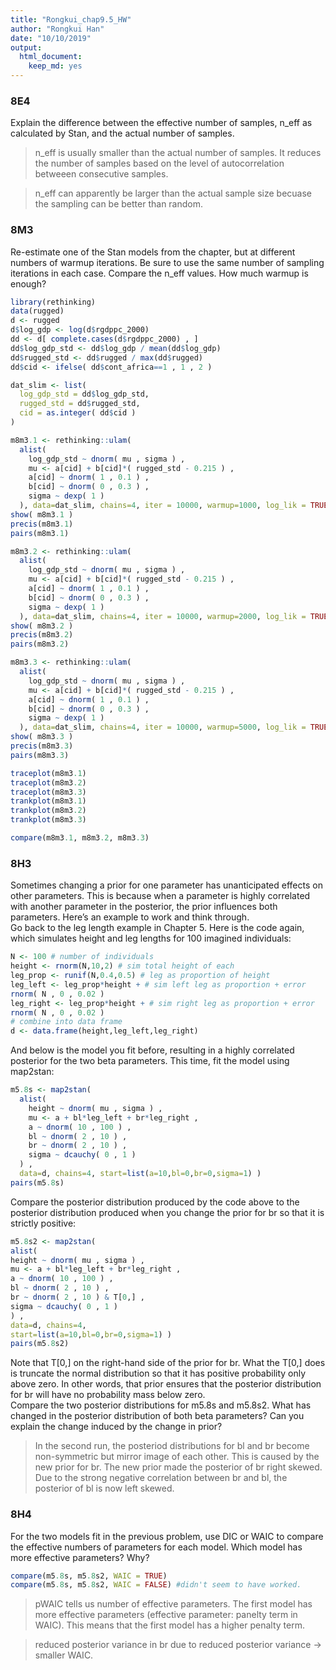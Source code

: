 ```yaml
---
title: "Rongkui_chap9.5_HW"
author: "Rongkui Han"
date: "10/10/2019"
output: 
  html_document: 
    keep_md: yes
---
```


### 8E4   
Explain the difference between the effective number of samples, n_eff as calculated by Stan, and the actual number of samples.    

> n_eff is usually smaller than the actual number of samples. It reduces the number of samples based on the level of autocorrelation betweeen consecutive samples.  

> n_eff can apparently be larger than the actual sample size becuase the sampling can be better than random. 

### 8M3    
Re-estimate one of the Stan models from the chapter, but at different numbers of warmup iterations.
Be sure to use the same number of sampling iterations in each case. Compare the n_eff
values. How much warmup is enough?    

```r
library(rethinking)
data(rugged)
d <- rugged
d$log_gdp <- log(d$rgdppc_2000)
dd <- d[ complete.cases(d$rgdppc_2000) , ]
dd$log_gdp_std <- dd$log_gdp / mean(dd$log_gdp)
dd$rugged_std <- dd$rugged / max(dd$rugged)
dd$cid <- ifelse( dd$cont_africa==1 , 1 , 2 )

dat_slim <- list(
  log_gdp_std = dd$log_gdp_std,
  rugged_std = dd$rugged_std,
  cid = as.integer( dd$cid )
)

m8m3.1 <- rethinking::ulam(
  alist(
    log_gdp_std ~ dnorm( mu , sigma ) ,
    mu <- a[cid] + b[cid]*( rugged_std - 0.215 ) ,
    a[cid] ~ dnorm( 1 , 0.1 ) ,
    b[cid] ~ dnorm( 0 , 0.3 ) ,
    sigma ~ dexp( 1 )
  ), data=dat_slim, chains=4, iter = 10000, warmup=1000, log_lik = TRUE)
show( m8m3.1 )
precis(m8m3.1)
pairs(m8m3.1)
```

```r
m8m3.2 <- rethinking::ulam(
  alist(
    log_gdp_std ~ dnorm( mu , sigma ) ,
    mu <- a[cid] + b[cid]*( rugged_std - 0.215 ) ,
    a[cid] ~ dnorm( 1 , 0.1 ) ,
    b[cid] ~ dnorm( 0 , 0.3 ) ,
    sigma ~ dexp( 1 )
  ), data=dat_slim, chains=4, iter = 10000, warmup=2000, log_lik = TRUE)
show( m8m3.2 )
precis(m8m3.2)
pairs(m8m3.2)
```

```r
m8m3.3 <- rethinking::ulam(
  alist(
    log_gdp_std ~ dnorm( mu , sigma ) ,
    mu <- a[cid] + b[cid]*( rugged_std - 0.215 ) ,
    a[cid] ~ dnorm( 1 , 0.1 ) ,
    b[cid] ~ dnorm( 0 , 0.3 ) ,
    sigma ~ dexp( 1 )
  ), data=dat_slim, chains=4, iter = 10000, warmup=5000, log_lik = TRUE)
show( m8m3.3 )
precis(m8m3.3)
pairs(m8m3.3)
```

```r
traceplot(m8m3.1)
traceplot(m8m3.2)
traceplot(m8m3.3)
trankplot(m8m3.1)
trankplot(m8m3.2)
trankplot(m8m3.3)
```


```r
compare(m8m3.1, m8m3.2, m8m3.3)
```


### 8H3    
Sometimes changing a prior for one parameter has unanticipated effects on other parameters.
This is because when a parameter is highly correlated with another parameter in the posterior, the prior influences both parameters. Here’s an example to work and think through.   
Go back to the leg length example in Chapter 5. Here is the code again, which simulates height and leg lengths for 100 imagined individuals:   

```r
N <- 100 # number of individuals
height <- rnorm(N,10,2) # sim total height of each
leg_prop <- runif(N,0.4,0.5) # leg as proportion of height
leg_left <- leg_prop*height + # sim left leg as proportion + error
rnorm( N , 0 , 0.02 )
leg_right <- leg_prop*height + # sim right leg as proportion + error
rnorm( N , 0 , 0.02 )
# combine into data frame
d <- data.frame(height,leg_left,leg_right)
```

And below is the model you fit before, resulting in a highly correlated posterior for the two beta parameters. This time, fit the model using map2stan:   
```r
m5.8s <- map2stan( 
  alist(
    height ~ dnorm( mu , sigma ) ,
    mu <- a + bl*leg_left + br*leg_right ,
    a ~ dnorm( 10 , 100 ) ,
    bl ~ dnorm( 2 , 10 ) ,
    br ~ dnorm( 2 , 10 ) ,
    sigma ~ dcauchy( 0 , 1 )
  ) ,
  data=d, chains=4, start=list(a=10,bl=0,br=0,sigma=1) )
pairs(m5.8s)
```

Compare the posterior distribution produced by the code above to the posterior distribution produced when you change the prior for br so that it is strictly positive:   
```r
m5.8s2 <- map2stan(
alist(
height ~ dnorm( mu , sigma ) ,
mu <- a + bl*leg_left + br*leg_right ,
a ~ dnorm( 10 , 100 ) ,
bl ~ dnorm( 2 , 10 ) ,
br ~ dnorm( 2 , 10 ) & T[0,] ,
sigma ~ dcauchy( 0 , 1 )
) ,
data=d, chains=4,
start=list(a=10,bl=0,br=0,sigma=1) )
pairs(m5.8s2)
```

Note that T[0,] on the right-hand side of the prior for br. What the T[0,] does is truncate the normal distribution so that it has positive probability only above zero. In other words, that prior ensures that the posterior distribution for br will have no probability mass below zero.     
Compare the two posterior distributions for m5.8s and m5.8s2. What has changed in the posterior distribution of both beta parameters? Can you explain the change induced by the change in prior?     

> In the second run, the posteriod distributions for bl and br become non-symmetric but mirror image of each other. This is caused by the new prior for br. The new prior made the posterior of br right skewed. Due to the strong negative correlation between br and bl, the posterior of bl is now left skewed.  

### 8H4   

For the two models fit in the previous problem, use DIC or WAIC to compare the effective
numbers of parameters for each model. Which model has more effective parameters? Why?   
```r
compare(m5.8s, m5.8s2, WAIC = TRUE)
compare(m5.8s, m5.8s2, WAIC = FALSE) #didn't seem to have worked. 
```

> pWAIC tells us number of effective parameters. The first model has more effective parameters (effective parameter: panelty term in WAIC). This means that the first model has a higher penalty term.   

> reduced posterior variance in br due to reduced posterior variance -> smaller WAIC. 